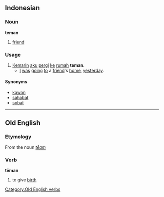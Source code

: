 == Indonesian ==
=== Noun ===
'''teman'''

# [[friend]]

=== Usage ===
# [[kemarin|Kemarin]] [[aku]] [[pergi]] [[ke]] [[rumah]] '''teman'''.
#* [[I]] [[be|was]] [[go]]ing [[to]] a [[friend]]'s [[home]], [[yesterday]].

==== Synonyms ====
* [[kawan]]
* [[sahabat]]
* [[sobat]]

----

==Old English==
===Etymology===
From the noun ''[[tēam]]''
===Verb===
'''tēman'''

# to give [[birth]]

[[Category:Old English verbs]]